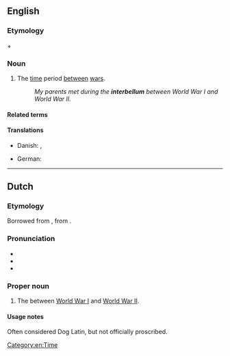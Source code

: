 ==English==
{{wikipedia|lang=en}}

===Etymology===
{{der|en|la|inter||between}} + {{m|la|bellum||war}}

===Noun===
{{en-noun|?}}

# The [[time]] period [[between]] [[war]]s.
#: ''My parents met during the '''interbellum''' between World War I and World War II.''

====Related terms====
{{col4|en
|interbellic
}}

====Translations====
{{trans-top|time period between wars}}
* Danish: {{t|da|mellemkrigstid}}, {{t|da|mellemkrigsårene}}
{{trans-mid}}
* German: {{t+|de|Zwischenkriegszeit}}
{{trans-bottom}}

[[Category:en:Time]]

----

==Dutch==

===Etymology===
Borrowed from {{bor|nl|en|interbellum}}, from {{der|nl|la|[[inter]] [[bellum]]}}.

===Pronunciation===
* {{IPA|nl|/ˌɪn.tərˈbɛ.lʏm/}}
* {{audio|nl|Nl-interbellum.ogg|Audio}}
* {{hyphenation|nl|in|ter|bel|lum}}

===Proper noun===
{{nl-proper noun|n}}

# The {{l|en|interbellum}} between [[World War I]] and [[World War II]].

====Usage notes====
Often considered Dog Latin, but not officially proscribed.